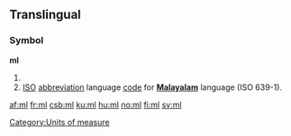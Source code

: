 {{also|Ml|ML|mL|.ml|µl}}
==Translingual==

===Symbol===
'''ml'''

# {{SI-unit-abb2|milli|liter|litre|[[fluid measure]]}}
# [[ISO]] [[abbreviation]] language [[code]] for '''[[Malayalam]]''' language (ISO 639-1).

[[Category:Units of measure]]

[[af:ml]]
[[fr:ml]]
[[csb:ml]]
[[ku:ml]]
[[hu:ml]]
[[no:ml]]
[[fi:ml]]
[[sv:ml]]